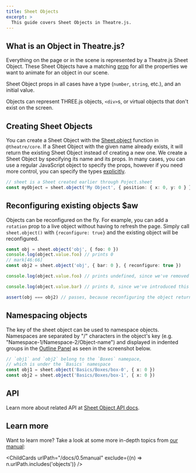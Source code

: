 ```yaml
---
title: Sheet Objects
excerpt: >
  This guide covers Sheet Objects in Theatre.js.
---
```


## What is an Object in Theatre.js?

Everything on the page or in the scene is represented by a Theatre.js Sheet Object.
These Sheet Objects have a matching [prop](/docs/0.5/manual/prop-types) for all the properties we want to animate for an object in our scene.

Sheet Object props in all cases have a type (`number`, `string`, etc.), and an initial value.

Objects can represent THREE.js objects, `<div>`s, or virtual objects that don't exist on the screen.

## Creating Sheet Objects

You can create a Sheet Object with the [Sheet.object](/docs/0.5/api/core#sheet.object) function in `@theatre/core`.
If a Sheet Object with the given name already exists, it will return the existing Sheet Object instead of creating a new one.
We create a Sheet Object by specifying its name and its props. In many cases, you can use a regular JavaScript object to specify the props,
however if you need more control, you can specify the types [explicitly](/docs/0.5/manual/prop-types).

```ts
// sheet is a Sheet created earlier through Poject.sheet
const myObject = sheet.object('My Object', { position: { x: 0, y: 0 } })
```

## Reconfiguring existing objects $aw

Objects can be reconfigured on the fly. For example, you can add a `rotation` prop to a live object without having to refresh the page.
Simply call `sheet.object()` with `{reconfigure: true}` and the existing object will be reconfigured.

```ts
const obj = sheet.object('obj', { foo: 0 })
console.log(object.value.foo) // prints 0
// mark[46:66]
const obj2 = sheet.object('obj', { bar: 0 }, { reconfigure: true })

console.log(object.value.foo) // prints undefined, since we've removed this prop via reconfiguring the object

console.log(object.value.bar) // prints 0, since we've introduced this prop by reconfiguring the object

assert(obj === obj2) // passes, because reconfiguring the object returns the same object
```

## Namespacing objects

The key of the sheet object can be used to namespace objects.
Namespaces are separated by "/" characters in the object's key (e.g. "Namespace-1/Namespace-2/Object-name") and displayed in indented groups in the [Outline Panel](/docs/0.5/manual/Studio#outline-panel) as seen in the screenshot below.

```ts
// `obj1` and `obj2` belong to the `Boxes` namepace,
// which is under the `Basics` namespace
const obj1 = sheet.object('Basics/Boxes/box-0', { x: 0 })
const obj2 = sheet.object('Basics/Boxes/box-1', { x: 0 })
```

<Screenshot src="/images/docs/0.5/manual/objects/namespacing.png" alt="Namespacing" />

## API

Learn more about related API at [Sheet Object API docs](/docs/0.5/api/core#object).

## Learn more

Want to learn more?
Take a look at some more in-depth topics from [our manual](/docs/0.5/manual):

<ChildCards urlPath="/docs/0.5manual" exclude={(n) => n.urlPath.includes('objects')} />
